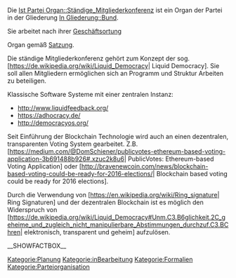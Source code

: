 Die [[Ist Partei Organ::Ständige_Mitgliederkonferenz]] ist ein Organ der Partei in der Gliederung [[In Gliederung::Bund]]. 

Sie arbeitet nach ihrer [[Hat Geschäftsordnung::Go_smv|Geschäftsortung]]

Organ gemäß [[Ist definiert in Satzung::Satzung#.C2.A7_20_ST.C3.84NDIGE_MITGLIEDERVERSAMMLUNG|Satzung]].

Die ständige Mitgliederkonferenz gehört zum Konzept der sog. [https://de.wikipedia.org/wiki/Liquid_Democracy| Liquid Democracy]. Sie soll allen Mitgliedern ermöglichen sich an Programm und Struktur Arbeiten zu beteiligen.

Klassische Software Systeme mit einer zentralen Instanz:
* http://www.liquidfeedback.org/
* https://adhocracy.de/
* http://democracyos.org/

Seit Einführung der Blockchain Technologie wird auch an einen dezentralen, transparenten Voting System gearbeitet.
Z.B. [https://medium.com/@DomSchiener/publicvotes-ethereum-based-voting-application-3b691488b926#.xzuc2k8u6| PublicVotes: Ethereum-based Voting Application] oder [http://bravenewcoin.com/news/blockchain-based-voting-could-be-ready-for-2016-elections/| Blockchain based voting could be ready for 2016 elections]. 

Durch die Verwendung von [https://en.wikipedia.org/wiki/Ring_signature| Ring Signaturen] und der dezentralen Blockchain ist es möglich den Widerspruch von [https://de.wikipedia.org/wiki/Liquid_Democracy#Unm.C3.B6glichkeit.2C_geheime_und_zugleich_nicht_manipulierbare_Abstimmungen_durchzuf.C3.BChren| elektronisch, transparent und geheim] aufzulösen.


__SHOWFACTBOX__





[[Kategorie:Planung]]
[[Kategorie:inBearbeitung]]
[[Kategorie:Formalien]]
[[Kategorie:Parteiorganisation]]